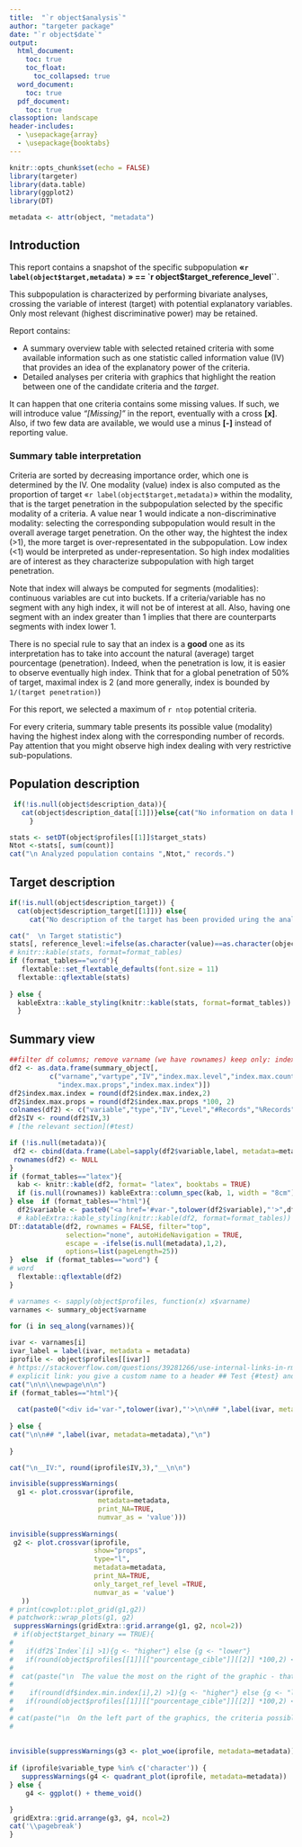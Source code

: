 ```yaml
---
title:  "`r object$analysis`"
author: "targeter package"
date: "`r object$date`"
output:
  html_document:
    toc: true
    toc_float:
      toc_collapsed: true
  word_document:
    toc: true
  pdf_document:
    toc: true
classoption: landscape
header-includes:
  - \usepackage{array}
  - \usepackage{booktabs}
---
```




```r
knitr::opts_chunk$set(echo = FALSE)
library(targeter)
library(data.table)
library(ggplot2)
library(DT)
```

```r
metadata <- attr(object, "metadata")
```

\newpage

## Introduction

This report contains a snapshot of the specific subpopulation **«`r label(object$target,metadata)` » == `r object$target_reference_level``**. 

This subpopulation is characterized by  performing bivariate analyses, crossing the variable of interest (target) with  potential explanatory variables. Only most relevant (highest discriminative power) may be retained.

Report contains:

*   A summary overview table with selected retained criteria with some available information such as one statistic called information value (IV) that provides an idea of the explanatory power of the criteria.
*   Detailed analyses per criteria with graphics that highlight the reation between one of the candidate criteria and the _target_.

It can happen that one criteria contains some missing values. If such, we will introduce value *"[Missing]"* in the report, eventually with a cross **[x]**. Also, if two few data are available, we would use a minus **[-]** instead of reporting value. 

### Summary table interpretation

Criteria are sorted by decreasing importance order, which one is determined by the IV. 
One modality (value) index is also computed as the proportion of target «`r label(object$target,metadata)`» within the modality, that is the target penetration in the subpopulation selected by the specific modality of a criteria. A value near 1 would indicate a non-discriminative modality: selecting the corresponding subpopulation would result in the overall average target penetration. On the other way, the hightest the index (>1), the more target is over-representated in the subpopulation. Low index (<1) would be interpreted as under-representation. So high index modalities are of interest as they characterize subpopulation with high target penetration.

Note that index will always be computed for segments (modalities): continuous variables are cut into buckets. If a criteria/variable has no segment with any high index, it will not be of interest at all. Also, having one segment with an index  greater than 1 implies that there are counterparts segments with index lower 1.

There is no special rule to say that an index is a __good__ one as its interpretation has to take into account the natural (average) target pourcentage (penetration). Indeed, when the penetration is low, it is easier to observe eventually high index. Think that for a global penetration of 50% of target, maximal index is 2 (and more generally, index is bounded by `1/(target penetration)`)

For this report, we selected a maximum of  `r ntop` potential criteria.

For every criteria, summary table presents its possible value (modality) having the highest index along with the corresponding number of records. Pay attention that you might observe high index dealing with very restrictive sub-populations.


\newpage

## Population description

```r
 if(!is.null(object$description_data)){
   cat(object$description_data[[1]])}else{cat("No information on data have been provided during the analysis.")
     }

stats <- setDT(object$profiles[[1]]$target_stats)
Ntot <-stats[, sum(count)]
cat("\n Analyzed population contains ",Ntot," records.")
```

## Target description


```r

if(!is.null(object$description_target)) {
  cat(object$description_target[[1]])} else{
     cat("No description of the target has been provided uring the analysis")}

cat("  \n Target statistic")
stats[, reference_level:=ifelse(as.character(value)==as.character(object$target_reference_level), "*","")]
# knitr::kable(stats, format=format_tables)
if (format_tables=="word"){
   flextable::set_flextable_defaults(font.size = 11)
  flextable::qflextable(stats)
  
} else {
  kableExtra::kable_styling(knitr::kable(stats, format=format_tables))
  }


```

\newpage

## Summary view


```r
##filter df columns; remove varname (we have rownames) keep only: index.max.index, index.max.level, index.max.count,
df2 <- as.data.frame(summary_object[,
          c("varname","vartype","IV","index.max.level","index.max.count",
            "index.max.props","index.max.index")])
df2$index.max.index = round(df2$index.max.index,2)
df2$index.max.props = round(df2$index.max.props *100, 2)
colnames(df2) <- c("variable","type","IV","Level","#Records","%Records","Index")
df2$IV <- round(df2$IV,3)
# [the relevant section](#test)

if (!is.null(metadata)){
 df2 <- cbind(data.frame(Label=sapply(df2$variable,label, metadata=metadata),stringsAsFactors = FALSE),df2)
 rownames(df2) <- NULL
}
if (format_tables=="latex"){
  kab <- knitr::kable(df2, format= "latex", booktabs = TRUE)
  if (is.null(rownames)) kableExtra::column_spec(kab, 1, width = "8cm") else kab
} else  if (format_tables=="html"){
  df2$variable <- paste0("<a href='#var-",tolower(df2$variable),"'>",df2$variable,"</a>")
  # kableExtra::kable_styling(knitr::kable(df2, format=format_tables))
DT::datatable(df2, rownames = FALSE, filter="top", 
              selection="none", autoHideNavigation = TRUE, 
              escape = -ifelse(is.null(metadata),1,2),
              options=list(pageLength=25))
}  else  if (format_tables=="word") {
# word 
  flextable::qflextable(df2)
}

```



\newpage





```r
# varnames <- sapply(object$profiles, function(x) x$varname)
varnames <- summary_object$varname

for (i in seq_along(varnames)){
  
ivar <- varnames[i]
ivar_label = label(ivar, metadata = metadata)
iprofile <- object$profiles[[ivar]]
# https://stackoverflow.com/questions/39281266/use-internal-links-in-rmarkdown-html-output
# explicit link: you give a custom name to a header ## Test {#test} and later refer to it with a link syntax: see [the relevant section](#test).
cat("\n\n\\newpage\n\n")
if (format_tables=="html"){
  
  cat(paste0("<div id='var-",tolower(ivar),"'>\n\n## ",label(ivar, metadata=metadata), ifelse(ivar_label!=ivar, paste0(" (",ivar,")"),""),"\n</div>"))
  
} else {
cat("\n\n## ",label(ivar, metadata=metadata),"\n")
  
}

cat("\n__IV:", round(iprofile$IV,3),"__\n\n")

invisible(suppressWarnings(
  g1 <- plot.crossvar(iprofile, 
                      metadata=metadata,
                      print_NA=TRUE, 
                      numvar_as = 'value')))
 
invisible(suppressWarnings(
 g2 <- plot.crossvar(iprofile, 
                     show="props", 
                     type="l",
                     metadata=metadata,
                     print_NA=TRUE,
                     only_target_ref_level =TRUE, 
                     numvar_as = 'value')
   )) 
# print(cowplot::plot_grid(g1,g2))
# patchwork::wrap_plots(g1, g2)
 suppressWarnings(gridExtra::grid.arrange(g1, g2, ncol=2))
 # if(object$target_binary == TRUE){
#   
#   if(df2$`Index`[i] >1){g <- "higher"} else {g <- "lower"}
#   if(round(object$profiles[[1]][["pourcentage_cible"]][[2]] *100,2) < df2$`%Records`[i]){ p <- "more"}else {p <-"less"}
#    
#  cat(paste("\n  The value the most on the right of the graphic - that is the modality ",df2$Criteria[i]," = ",df2$Valie[i], "gather ",df2$`#Records`[i], "records from which ",df2$`%Records`[i], "% are corresponding to a target. This proportion - target penetration - is  the highest observed and is ",p, "important than global average penetration", round(object$profiles[[1]][["pourcentage_cible"]][[2]] *100,2),"% (which is also maximal index :",df2$`Index`[i], g, "than  1).  \n"))
#  
#    if(round(df$index.min.index[i],2) >1){g <- "higher"} else {g <- "lower"}
#   if(round(object$profiles[[1]][["pourcentage_cible"]][[2]] *100,2) <round(df$index.min.props[i]*100,2)){ p <- "higher"}else {p <-"lower"}
# 
# cat(paste("\n  On the left part of the graphics, the criteria possible modality ", df2$Criteria[i]," = ",df$index.min.level[i], "concerns",df$index.min.count[i]," records from which ",round(df$index.min.props[i]*100,2),"% are targets. This target penetration is the lowest for the criteria segment and is ",p," important than global average penetration",round(object$profiles[[1]][["pourcentage_cible"]][[2]] *100,2),"% [(which is also minimal index:",round(df$index.min.index[i],2),g," than 1).  \n"))
# 
 
 
invisible(suppressWarnings(g3 <- plot_woe(iprofile, metadata=metadata)))
 
if (iprofile$variable_type %in% c('character')) {
   suppressWarnings(g4 <- quadrant_plot(iprofile, metadata=metadata))
} else {
    g4 <- ggplot() + theme_void()

}
 gridExtra::grid.arrange(g3, g4, ncol=2)
cat('\\pagebreak')
}
```

